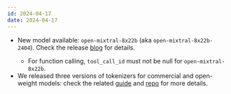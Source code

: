 ```yaml
---
id: 2024-04-17
date: 2024-04-17
---
```


- New model available: `open-mixtral-8x22b` (aka `open-mixtral-8x22b-2404`). Check the release [blog](https://mistral.ai/news/mixtral-8x22b/) for details. <Tag model/>
    - For function calling, `tool_call_id` must not be null for `open-mixtral-8x22b`. <Tag other/>
- We released three versions of tokenizers for commercial and open-weight models: check the related [guide](../../guides/tokenization) and [repo](https://github.com/mistralai/mistral-common) for more details. <Tag other/>

